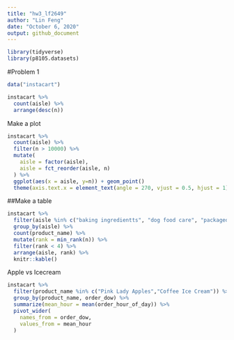 ```yaml
---
title: "hw3_lf2649"
author: "Lin Feng"
date: "October 6, 2020"
output: github_document
---
```


```r
library(tidyverse)
library(p8105.datasets)

```

#Problem 1
```r
data("instacart")
```

```r
instacart %>% 
  count(aisle) %>% 
  arrange(desc(n))
```
Make a plot

```r
instacart %>% 
  count(aisle) %>% 
  filter(n > 10000) %>% 
  mutate(
    aisle = factor(aisle),
    aisle = fct_reorder(aisle, n)
  ) %>% 
  ggplot(aes(x = aisle, y=n)) + geom_point()
  theme(axis.text.x = element_text(angle = 270, vjust = 0.5, hjust = 1))
```

##Make a table
```r
instacart %>% 
  filter(aisle %in% c("baking ingredientts", "dog food care", "packaged vegetables fruits")) %>% 
  group_by(aisle) %>% 
  count(product_name) %>% 
  mutate(rank = min_rank(n)) %>% 
  filter(rank < 4) %>% 
  arrange(aisle, rank) %>% 
  knitr::kable()
```

Apple vs Icecream
```r
instacart %>% 
  filter(product_name %in% c("Pink Lady Apples","Coffee Ice Cream")) %>% 
  group_by(product_name, order_dow) %>% 
  summarize(mean_hour = mean(order_hour_of_day)) %>% 
  pivot_wider(
    names_from = order_dow, 
    values_from = mean_hour
  )
```

